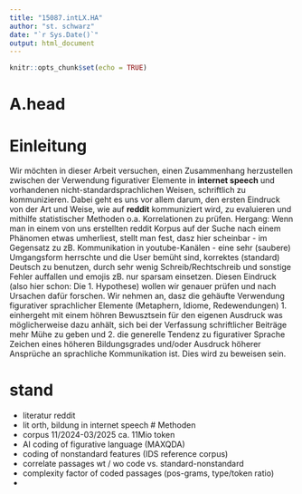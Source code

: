 ```yaml
---
title: "15087.intLX.HA"
author: "st. schwarz"
date: "`r Sys.Date()`"
output: html_document
---
```


```r
knitr::opts_chunk$set(echo = TRUE)
```

# A.head
# Einleitung
Wir möchten in dieser Arbeit versuchen, einen Zusammenhang herzustellen zwischen der Verwendung figurativer Elemente in **internet speech** und vorhandenen nicht-standardsprachlichen Weisen, schriftlich zu kommunizieren. Dabei geht es uns vor allem darum, den ersten Eindruck von der Art und Weise, wie auf **reddit** kommuniziert wird, zu evaluieren und mithilfe statistischer Methoden o.a. Korrelationen zu prüfen. 
Hergang: Wenn man in einem von uns erstellten reddit Korpus auf der Suche nach einem Phänomen etwas umherliest, stellt man fest, dasz hier scheinbar - im Gegensatz zu zB. Kommunikation in youtube-Kanälen - eine sehr (saubere) Umgangsform herrschte und die User bemüht sind, korrektes (standard) Deutsch zu benutzen, durch sehr wenig Schreib/Rechtschreib und sonstige Fehler auffallen und emojis zB. nur sparsam einsetzen. Diesen Eindruck (also hier schon: Die 1. Hypothese) wollen wir genauer prüfen und nach Ursachen dafür forschen. Wir nehmen an, dasz die gehäufte Verwendung figurativer sprachlicher Elemente (Metaphern, Idiome, Redewendungen) 1. einhergeht mit einem höhren Bewusztsein für den eigenen Ausdruck was möglicherweise dazu anhält, sich bei der Verfassung schriftlicher Beiträge mehr Mühe zu geben und 2. die generelle Tendenz zu figurativer Sprache Zeichen eines höheren Bildungsgrades und/oder Ausdruck höherer Ansprüche an sprachliche Kommunikation ist. Dies wird zu beweisen sein.

# stand
- literatur reddit
- lit orth, bildung in internet speech
# Methoden
- corpus 11/2024-03/2025 ca. 11Mio token
- AI coding of figurative language (MAXQDA)
- coding of nonstandard features (IDS reference corpus)
- correlate passages wt / wo code vs. standard-nonstandard
- complexity factor of coded passages (pos-grams, type/token ratio)
- 


